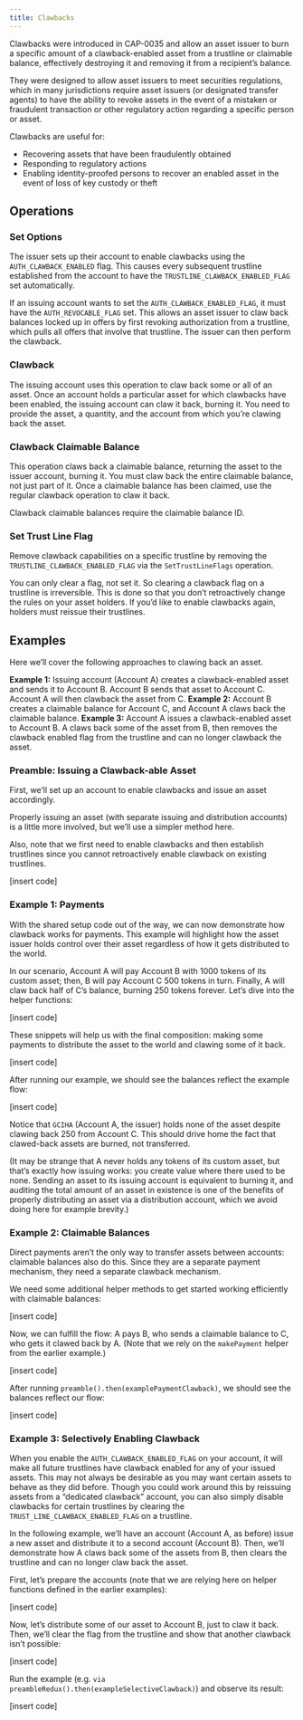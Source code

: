 ```yaml
---
title: Clawbacks
---
```


Clawbacks were introduced in CAP-0035 and allow an asset issuer to burn a specific amount of a clawback-enabled asset from a trustline or claimable balance, effectively destroying it and removing it from a recipient’s balance. 

They were designed to allow asset issuers to meet securities regulations, which in many jurisdictions require asset issuers (or designated transfer agents) to have the ability to revoke assets in the event of a mistaken or fraudulent transaction or other regulatory action regarding a specific person or asset. 

Clawbacks are useful for:

- Recovering assets that have been fraudulently obtained
- Responding to regulatory actions 
- Enabling identity-proofed persons to recover an enabled asset in the event of loss of key custody or theft

## Operations
### Set Options
The issuer sets up their account to enable clawbacks using the `AUTH_CLAWBACK_ENABLED` flag. This causes every subsequent trustline established from the account to have the `TRUSTLINE_CLAWBACK_ENABLED_FLAG` set automatically.

If an issuing account wants to set the `AUTH_CLAWBACK_ENABLED_FLAG`, it must have the `AUTH_REVOCABLE_FLAG` set. This allows an asset issuer to claw back balances locked up in offers by first revoking authorization from a trustline, which pulls all offers that involve that trustline. The issuer can then perform the clawback. 

### Clawback
The issuing account uses this operation to claw back some or all of an asset. Once an account holds a particular asset for which clawbacks have been enabled, the issuing account can claw it back, burning it. You need to provide the asset, a quantity, and the account from which you’re clawing back the asset.

### Clawback Claimable Balance
This operation claws back a claimable balance, returning the asset to the issuer account, burning it. You must claw back the entire claimable balance, not just part of it. Once a claimable balance has been claimed, use the regular clawback operation to claw it back. 

Clawback claimable balances require the claimable balance ID.

### Set Trust Line Flag
Remove clawback capabilities on a specific trustline by removing the `TRUSTLINE_CLAWBACK_ENABLED_FLAG` via the `SetTrustLineFlags` operation. 

You can only clear a flag, not set it. So clearing a clawback flag on a trustline is irreversible. This is done so that you don’t retroactively change the rules on your asset holders. If you’d like to enable clawbacks again, holders must reissue their trustlines.

## Examples
Here we’ll cover the following approaches to clawing back an asset. 

**Example 1:** Issuing account (Account A) creates a clawback-enabled asset and sends it to Account B. Account B sends that asset to Account C. Account A will then clawback the asset from C. 
**Example 2:** Account B creates a claimable balance for Account C, and Account A claws back the claimable balance.
**Example 3:** Account A issues a clawback-enabled asset to Account B. A claws back some of the asset from B, then removes the clawback enabled flag from the trustline and can no longer clawback the asset.

### Preamble: Issuing a Clawback-able Asset
First, we’ll set up an account to enable clawbacks and issue an asset accordingly. 

Properly issuing an asset (with separate issuing and distribution accounts) is a little more involved, but we’ll use a simpler method here. 

Also, note that we first need to enable clawbacks and then establish trustlines since you cannot retroactively enable clawback on existing trustlines.

[insert code]

### Example 1: Payments
With the shared setup code out of the way, we can now demonstrate how clawback works for payments. This example will highlight how the asset issuer holds control over their asset regardless of how it gets distributed to the world.

In our scenario, Account A will pay Account B with 1000 tokens of its custom asset; then, B will pay Account C 500 tokens in turn. Finally, A will claw back half of C’s balance, burning 250 tokens forever. Let’s dive into the helper functions:

[insert code]

These snippets will help us with the final composition: making some payments to distribute the asset to the world and clawing some of it back.

[insert code]

After running our example, we should see the balances reflect the example flow:

[insert code]

Notice that `GCIHA` (Account A, the issuer) holds none of the asset despite clawing back 250 from Account C. This should drive home the fact that clawed-back assets are burned, not transferred.

(It may be strange that A never holds any tokens of its custom asset, but that’s exactly how issuing works: you create value where there used to be none. Sending an asset to its issuing account is equivalent to burning it, and auditing the total amount of an asset in existence is one of the benefits of properly distributing an asset via a distribution account, which we avoid doing here for example brevity.)

### Example 2: Claimable Balances
Direct payments aren’t the only way to transfer assets between accounts: claimable balances also do this. Since they are a separate payment mechanism, they need a separate clawback mechanism.

We need some additional helper methods to get started working efficiently with claimable balances:

[insert code]

Now, we can fulfill the flow: A pays B, who sends a claimable balance to C, who gets it clawed back by A. (Note that we rely on the `makePayment` helper from the earlier example.)

[insert code]

After running `preamble().then(examplePaymentClawback)`, we should see the balances reflect our flow:

[insert code]

### Example 3: Selectively Enabling Clawback

When you enable the `AUTH_CLAWBACK_ENABLED_FLAG` on your account, it will make all future trustlines have clawback enabled for any of your issued assets. This may not always be desirable as you may want certain assets to behave as they did before. Though you could work around this by reissuing assets from a “dedicated clawback” account, you can also simply disable clawbacks for certain trustlines by clearing the `TRUST_LINE_CLAWBACK_ENABLED_FLAG` on a trustline.

In the following example, we’ll have an account (Account A, as before) issue a new asset and distribute it to a second account (Account B). Then, we’ll demonstrate how A claws back some of the assets from B, then clears the trustline and can no longer claw back the asset.

First, let’s prepare the accounts (note that we are relying here on helper functions defined in the earlier examples):

[insert code]

Now, let’s distribute some of our asset to Account B, just to claw it back. Then, we’ll clear the flag from the trustline and show that another clawback isn’t possible:

[insert code]

Run the example (e.g. `via preambleRedux().then(exampleSelectiveClawback)`) and observe its result:

[insert code]
